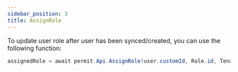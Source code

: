 ```yaml
---
sidebar_position: 3
title: AssignRole
---
```


To update user role after user has been synced/created, you can use the following function:

```csharp
assignedRole = await permit.Api.AssignRole(user.customId, Role.id, Tenant.externalId);
```

